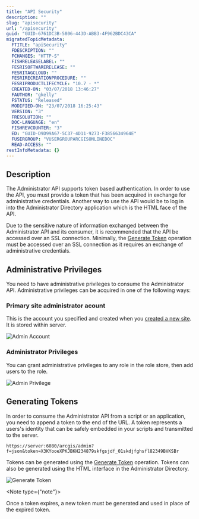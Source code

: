 ```yaml
---
title: "API Security"
description: ""
slug: "apisecurity"
url: "/apisecurity"
guid: "GUID-6761DC3B-5806-443D-ABB3-4F962BDC43CA"
migratedTopicMetadata:
  FTITLE: "apiSecurity"
  FDESCRIPTION: ""
  FCHANGES: "HTTP-S"
  FISHRELEASELABEL: ""
  FESRISOFTWARERELEASE: ""
  FESRITAGCLOUD: ""
  FESRIRECREATIONPROCEDURE: ""
  FESRIPRODUCTLIFECYCLE: "10.7 - *"
  CREATED-ON: "03/07/2018 13:46:27"
  FAUTHOR: "gkelly"
  FSTATUS: "Released"
  MODIFIED-ON: "23/07/2018 16:25:43"
  VERSION: "3"
  FRESOLUTION: ""
  DOC-LANGUAGE: "en"
  FISHREVCOUNTER: "3"
  ED: "GUID-D9D99A67-5C37-4D11-9273-F3856634964E"
  FUSERGROUP: "VUSERGROUPARCGISONLINEDOC"
  READ-ACCESS: ""
restInfoMetadata: {}
---
```


## Description

The Administrator API supports token based authentication. In order to use the API, you must provide a token that has been acquired in exchange for administrative credentials. Another way to use the API would be to log in into the Administrator Directory application which is the HTML face of the API. 

Due to the sensitive nature of information exchanged between the Administrator API and its consumer, it is recommended that the API be accessed over an SSL connection. Minimally, the [Generate Token](/generatetoken) operation must be accessed over an SSL connection as it requires an exchange of administrative credentials.

## Administrative Privileges

You need to have administrative privileges to consume the Administrator API. Administrative privileges can be acquired in one of the following ways:

### Primary site administrator acount

This is the account you specified and created when you [ created a new site](/createsite). It is stored within server. 

![Admin Account](./images/GUID-0B7A57AF-F0F6-4C70-8216-F18DDAB26D18-web.png)

### Administrator Privileges

You can grant administrative privileges to any role in the role store, then add users to the role.

![Admin Privilege](./images/GUID-523889BA-3399-4FD5-9E3E-7C43732836E8-web.png)

## Generating Tokens

In order to consume the Administrator API from a script or an application, you need to append a token to the end of the URL. A token represents a users's identity that can be safely embedded in your scripts and transmitted to the server. 

`https://server:6080/arcgis/admin?f=json&token=X3KYooeXPKJBKH234879skfgsjdf_01skdjfghsfl82349BVKSBr` 

Tokens can be generated using the [Generate Token](/generatetoken) operation. Tokens can also be generated using the HTML interface in the Administrator Directory. 

![Generate Token](./images/GUID-2862BD3A-8550-461C-8DC8-60426EACA6EE-web.png)

<Note type={"note"}>

Once a token expires, a new token must be generated and used in place of the expired token.

</Note>
